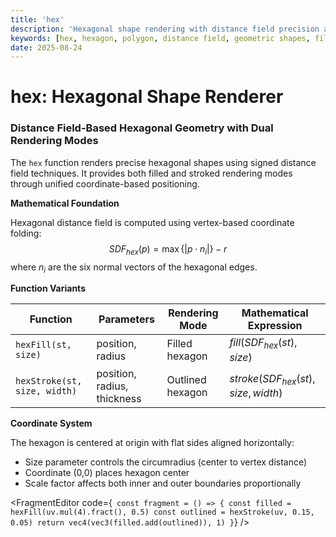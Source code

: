 ```yaml
---
title: 'hex'
description: 'Hexagonal shape rendering with distance field precision and dual fill/stroke modes'
keywords: [hex, hexagon, polygon, distance field, geometric shapes, fill, stroke, tessellation]
date: 2025-08-24
---
```



# hex: Hexagonal Shape Renderer

### Distance Field-Based Hexagonal Geometry with Dual Rendering Modes

The `hex` function renders precise hexagonal shapes using signed distance field techniques. It provides both filled and stroked rendering modes through unified coordinate-based positioning.

**Mathematical Foundation**

Hexagonal distance field is computed using vertex-based coordinate folding:
$$SDF_{hex}(p) = \max\{|p \cdot n_i|\} - r$$
where $n_i$ are the six normal vectors of the hexagonal edges.

**Function Variants**

| Function                     | Parameters                  | Rendering Mode   | Mathematical Expression              |
| ---------------------------- | --------------------------- | ---------------- | ------------------------------------ |
| `hexFill(st, size)`          | position, radius            | Filled hexagon   | $fill(SDF_{hex}(st), size)$          |
| `hexStroke(st, size, width)` | position, radius, thickness | Outlined hexagon | $stroke(SDF_{hex}(st), size, width)$ |

**Coordinate System**

The hexagon is centered at origin with flat sides aligned horizontally:

- Size parameter controls the circumradius (center to vertex distance)
- Coordinate (0,0) places hexagon center
- Scale factor affects both inner and outer boundaries proportionally

<FragmentEditor
        code={`
const fragment = () => {
        const filled = hexFill(uv.mul(4).fract(), 0.5)
        const outlined = hexStroke(uv, 0.15, 0.05)
        return vec4(vec3(filled.add(outlined)), 1)
}`}
/>
